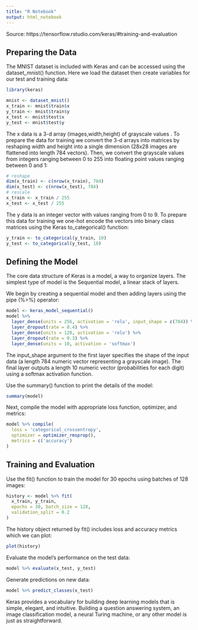```yaml
---
title: "R Notebook"
output: html_notebook
---
```


Source: https://tensorflow.rstudio.com/keras/#training-and-evaluation

## Preparing the Data
The MNIST dataset is included with Keras and can be accessed using the dataset_mnist() function. Here we load the dataset then create variables for our test and training data:

```r
library(keras)

mnist <- dataset_mnist()
x_train <- mnist$train$x
y_train <- mnist$train$y
x_test <- mnist$test$x
y_test <- mnist$test$y
```

The x data is a 3-d array (images,width,height) of grayscale values . To prepare the data for training we convert the 3-d arrays into matrices by reshaping width and height into a single dimension (28x28 images are flattened into length 784 vectors). Then, we convert the grayscale values from integers ranging between 0 to 255 into floating point values ranging between 0 and 1:

```r
# reshape
dim(x_train) <- c(nrow(x_train), 784)
dim(x_test) <- c(nrow(x_test), 784)
# rescale
x_train <- x_train / 255
x_test <- x_test / 255
```

The y data is an integer vector with values ranging from 0 to 9. To prepare this data for training we one-hot encode the vectors into binary class matrices using the Keras to_categorical() function:

```r
y_train <- to_categorical(y_train, 10)
y_test <- to_categorical(y_test, 10)
```


## Defining the Model
The core data structure of Keras is a model, a way to organize layers. The simplest type of model is the Sequential model, a linear stack of layers.

We begin by creating a sequential model and then adding layers using the pipe (%>%) operator:

```r
model <- keras_model_sequential() 
model %>% 
  layer_dense(units = 256, activation = 'relu', input_shape = c(784)) %>% 
  layer_dropout(rate = 0.4) %>% 
  layer_dense(units = 128, activation = 'relu') %>%
  layer_dropout(rate = 0.3) %>%
  layer_dense(units = 10, activation = 'softmax')
```

The input_shape argument to the first layer specifies the shape of the input data (a length 784 numeric vector representing a grayscale image). The final layer outputs a length 10 numeric vector (probabilities for each digit) using a softmax activation function.

Use the summary() function to print the details of the model:

```r
summary(model)
```

Next, compile the model with appropriate loss function, optimizer, and metrics:


```r
model %>% compile(
  loss = 'categorical_crossentropy',
  optimizer = optimizer_rmsprop(),
  metrics = c('accuracy')
)
```


## Training and Evaluation
Use the fit() function to train the model for 30 epochs using batches of 128 images:

```r
history <- model %>% fit(
  x_train, y_train, 
  epochs = 30, batch_size = 128, 
  validation_split = 0.2
)
```

The history object returned by fit() includes loss and accuracy metrics which we can plot:

```r
plot(history)
```

Evaluate the model’s performance on the test data:

```r
model %>% evaluate(x_test, y_test)
```

Generate predictions on new data:

```r
model %>% predict_classes(x_test)

```


Keras provides a vocabulary for building deep learning models that is simple, elegant, and intuitive. Building a question answering system, an image classification model, a neural Turing machine, or any other model is just as straightforward.

